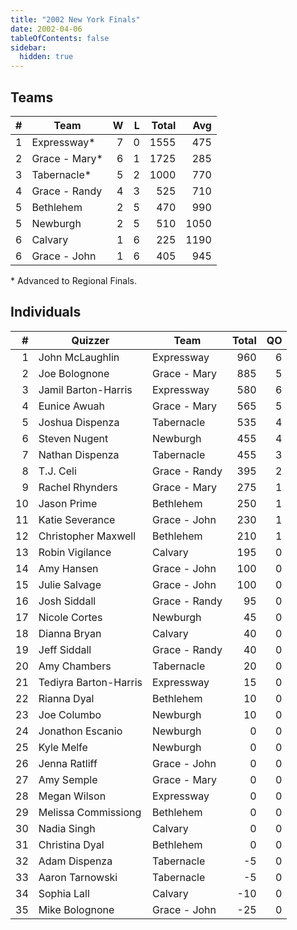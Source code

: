 ```yaml
---
title: "2002 New York Finals"
date: 2002-04-06
tableOfContents: false
sidebar:
  hidden: true
---
```


## Teams

|    # | Team          |    W |    L | Total |  Avg |
| ---: | ------------- | ---: | ---: | ----: | ---: |
|    1 | Expressway*   |    7 |    0 |  1555 |  475 |
|    2 | Grace - Mary* |    6 |    1 |  1725 |  285 |
|    3 | Tabernacle*   |    5 |    2 |  1000 |  770 |
|    4 | Grace - Randy |    4 |    3 |   525 |  710 |
|    5 | Bethlehem     |    2 |    5 |   470 |  990 |
|    5 | Newburgh      |    2 |    5 |   510 | 1050 |
|    6 | Calvary       |    1 |    6 |   225 | 1190 |
|    6 | Grace - John  |    1 |    6 |   405 |  945 |

\* Advanced to Regional Finals.

## Individuals

|    # | Quizzer               | Team          | Total |   QO |
| ---: | --------------------- | ------------- | ----: | ---: |
|    1 | John McLaughlin       | Expressway    |   960 |    6 |
|    2 | Joe Bolognone         | Grace - Mary  |   885 |    5 |
|    3 | Jamil Barton-Harris   | Expressway    |   580 |    6 |
|    4 | Eunice Awuah          | Grace - Mary  |   565 |    5 |
|    5 | Joshua Dispenza       | Tabernacle    |   535 |    4 |
|    6 | Steven Nugent         | Newburgh      |   455 |    4 |
|    7 | Nathan Dispenza       | Tabernacle    |   455 |    3 |
|    8 | T.J. Celi             | Grace - Randy |   395 |    2 |
|    9 | Rachel Rhynders       | Grace - Mary  |   275 |    1 |
|   10 | Jason Prime           | Bethlehem     |   250 |    1 |
|   11 | Katie Severance       | Grace - John  |   230 |    1 |
|   12 | Christopher Maxwell   | Bethlehem     |   210 |    1 |
|   13 | Robin Vigilance       | Calvary       |   195 |    0 |
|   14 | Amy Hansen            | Grace - John  |   100 |    0 |
|   15 | Julie Salvage         | Grace - John  |   100 |    0 |
|   16 | Josh Siddall          | Grace - Randy |    95 |    0 |
|   17 | Nicole Cortes         | Newburgh      |    45 |    0 |
|   18 | Dianna Bryan          | Calvary       |    40 |    0 |
|   19 | Jeff Siddall          | Grace - Randy |    40 |    0 |
|   20 | Amy Chambers          | Tabernacle    |    20 |    0 |
|   21 | Tediyra Barton-Harris | Expressway    |    15 |    0 |
|   22 | Rianna Dyal           | Bethlehem     |    10 |    0 |
|   23 | Joe Columbo           | Newburgh      |    10 |    0 |
|   24 | Jonathon Escanio      | Newburgh      |     0 |    0 |
|   25 | Kyle Melfe            | Newburgh      |     0 |    0 |
|   26 | Jenna Ratliff         | Grace - John  |     0 |    0 |
|   27 | Amy Semple            | Grace - Mary  |     0 |    0 |
|   28 | Megan Wilson          | Expressway    |     0 |    0 |
|   29 | Melissa Commissiong   | Bethlehem     |     0 |    0 |
|   30 | Nadia Singh           | Calvary       |     0 |    0 |
|   31 | Christina Dyal        | Bethlehem     |     0 |    0 |
|   32 | Adam Dispenza         | Tabernacle    |    -5 |    0 |
|   33 | Aaron Tarnowski       | Tabernacle    |    -5 |    0 |
|   34 | Sophia Lall           | Calvary       |   -10 |    0 |
|   35 | Mike Bolognone        | Grace - John  |   -25 |    0 |